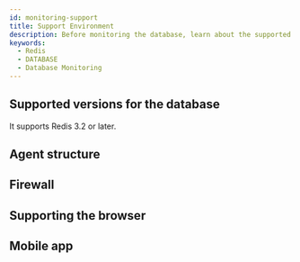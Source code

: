 ```yaml
---
id: monitoring-support
title: Support Environment
description: Before monitoring the database, learn about the supported database types.
keywords:
  - Redis
  - DATABASE
  - Database Monitoring
---
```



<Desc name='Redis' />

## Supported versions for the database

It supports Redis 3.2 or later.


<DBsupportNote />

## Agent structure


<Dbsupportenvagentconstruction />

## Firewall


<Proxy />

## Supporting the browser


<Supportedbrowser />

## Mobile app


<Mobileapp />
